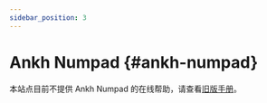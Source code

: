 ```yaml
---
sidebar_position: 3
---
```


# Ankh Numpad {#ankh-numpad}

本站点目前不提供 Ankh Numpad 的在线帮助，请查看[旧版手册](https://www.helix.site/blogs/documentation/user-manual-for-ankh-numpad)。